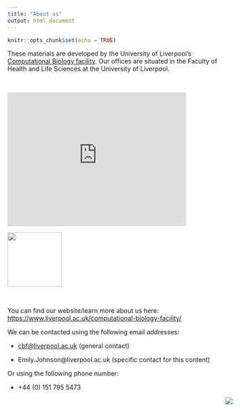 ```yaml
---
title: "About us"
output: html_document
---
```


```r
knitr::opts_chunk$set(echo = TRUE)
```

These materials are developed by the University of Liverpool's [Computational Biology facility](https://www.liverpool.ac.uk/computational-biology-facility/). Our offices are situated in the Faculty of Health and Life Sciences at the University of Liverpool. 

<br>

<iframe src="https://www.google.com/maps/embed?pb=!1m16!1m12!1m3!1d2378.407389253649!2d-2.963564694756717!3d53.40753997996218!2m3!1f0!2f0!3f0!3m2!1i1024!2i768!4f13.1!2m1!1sComputational%20Biology%20Facility%2C%20University%20of%20Liverpool%20MerseyBio%2C%20Crown%20Street%2C%20L69%207ZB!5e0!3m2!1sen!2suk!4v1673915169390!5m2!1sen!2suk" width="400" height="300" style="border:0;" allowfullscreen="" loading="lazy" referrerpolicy="no-referrer-when-downgrade"></iframe>


![](images/uni_liverpool.png){width="122"}

<br>

You can find our website/learn more about us here: <https://www.liverpool.ac.uk/computational-biology-facility/>

We can be contacted using the following email addresses:

-   [cbf\@liverpool.ac.uk](mailto:cbf@liverpool.ac.uk) (general contact)

-   Emily.Johnson\@liverpool.ac.uk (specific contact for this content)

Or using the following phone number:

-   +44 (0) 151 795 5473

<img src="./images/logo.png" style="float: right;"/>
